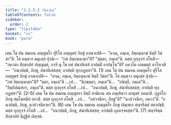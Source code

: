 ```yaml
---
title: "1.2.5.2 วินีตวตฺถุ"
tableOfContents: false
sidebar:
  order: 2
type: "tipitaka"
basket: "vi"
book: "para"
---
```



<DynamicBreadcrumb />

<Division number="341" book="para" e="ch" v="1" p="217">

<Paragraph number="1412" book="para">
เตน โข ปน สมเยน อญฺญตโร ปุริโส อญฺญตรํ ภิกฺขุํ อาณาเปสิ—  “คจฺฉ, ภนฺเต, อิตฺถนฺนามํ อิตฺถิํ วีมํสา”ติ. โส คนฺตฺวา มนุเสฺส ปุจฺฉิ—  “กหํ อิตฺถนฺนามา”ติ? “สุตฺตา, ภนฺเต”ติ. ตสฺส กุกฺกุจฺจํ อโหสิ—  “ภควตา สิกฺขาปทํ ปญฺญตฺตํ, กจฺจิ นุ โข อหํ สํฆาทิเสสํ อาปตฺติํ อาปนฺโน”ติ? ภควโต เอตมตฺถํ อาโรเจสิ—  “อนาปตฺติ, ภิกฺขุ, สํฆาทิเสสสฺส; อาปตฺติ ทุกฺกฏสฺสา”ติ. (1)
</Paragraph>

<Paragraph number="1413" book="para">
เตน โข ปน สมเยน อญฺญตโร ปุริโส อญฺญตรํ ภิกฺขุํ อาณาเปสิ—  “คจฺฉ, ภนฺเต, อิตฺถนฺนามํ อิตฺถิํ วีมํสา”ติ. โส คนฺตฺวา มนุเสฺส ปุจฺฉิ—  “กหํ อิตฺถนฺนามา”ติ? “มตา, ภนฺเต”ติ …เป…  “นิกฺขนฺตา, ภนฺเต”ติ…  “อนิตฺถี, ภนฺเต”ติ…  “อิตฺถิปณฺฑกา, ภนฺเต”ติ. ตสฺส กุกฺกุจฺจํ อโหสิ …เป…  “อนาปตฺติ, ภิกฺขุ, สํฆาทิเสสสฺส; อาปตฺติ ทุกฺกฏสฺสา”ติ. (2–5)
</Paragraph>

<Paragraph number="1414" book="para">
เตน โข ปน สมเยน อญฺญตรา อิตฺถี สามิเกน สห ภณฺฑิตฺวา มาตุฆรํ อคมาสิ. กุลูปโก ภิกฺขุ สมฺโมทนียํ อกาสิ. ตสฺส กุกฺกุจฺจํ อโหสิ …เป…  “อลํวจนียา, ภิกฺขู”ติ? “นาลํวจนียา, ภควา”ติ. “อนาปตฺติ, ภิกฺขุ, นาลํวจนียายา”ติ. (6)
</Paragraph>

<Paragraph number="1415" book="para">
เตน โข ปน สมเยน อญฺญตโร ภิกฺขุ ปณฺฑเก สญฺจริตฺตํ สมาปชฺชิ. ตสฺส กุกฺกุจฺจํ อโหสิ …เป…  “อนาปตฺติ, ภิกฺขุ, สํฆาทิเสสสฺส; อาปตฺติ ถุลฺลจฺจยสฺสา”ติ. (7)

</Paragraph>
</Division>

<Paragraph number="1416" type="center" book="para">
สญฺจริตฺตสิกฺขาปทํ นิฏฺฐิตํ ปญฺจมํ.
</Paragraph>